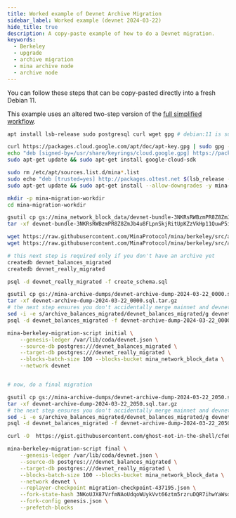 ```yaml
---
title: Worked example of Devnet Archive Migration
sidebar_label: Worked example (devnet 2024-03-22)
hide_title: true
description: A copy-paste example of how to do a Devnet migration.
keywords:
  - Berkeley
  - upgrade
  - archive migration
  - mina archive node
  - archive node
---
```


You can follow these steps that can be copy-pasted directly into a fresh Debian 11. 

This example uses an altered two-step version of the [full simplified workflow](/berkeley-upgrade/migrating-archive-database-to-berkeley#simplified-approach). 

```sh
apt install lsb-release sudo postgresql curl wget gpg # debian:11 is surprisingly light

curl https://packages.cloud.google.com/apt/doc/apt-key.gpg | sudo gpg --dearmor -o /usr/share/keyrings/cloud.google.gpg
echo "deb [signed-by=/usr/share/keyrings/cloud.google.gpg] https://packages.cloud.google.com/apt cloud-sdk main" | sudo tee -a /etc/apt/sources.list.d/google-cloud-sdk.list
sudo apt-get update && sudo apt-get install google-cloud-sdk

sudo rm /etc/apt/sources.list.d/mina*.list
sudo echo "deb [trusted=yes] http://packages.o1test.net $(lsb_release -cs) unstable" | sudo tee /etc/apt/sources.list.d/mina.list
sudo apt-get update && sudo apt-get install --allow-downgrades -y mina-archive-migration=3.0.0-rc1-4277e73

mkdir -p mina-migration-workdir
cd mina-migration-workdir

gsutil cp gs://mina_network_block_data/devnet-bundle-3NKRsRWBzmPR8Z8ZmJb4u8FLpnSkjRitUpKZzVkHp11QuwP5i839.tar.gz .
tar -xf devnet-bundle-3NKRsRWBzmPR8Z8ZmJb4u8FLpnSkjRitUpKZzVkHp11QuwP5i839.tar.gz

wget https://raw.githubusercontent.com/MinaProtocol/mina/berkeley/src/app/archive/create_schema.sql
wget https://raw.githubusercontent.com/MinaProtocol/mina/berkeley/src/app/archive/zkapp_tables.sql

# this next step is required only if you don't have an archive yet
createdb devnet_balances_migrated
createdb devnet_really_migrated

psql -d devnet_really_migrated -f create_schema.sql

gsutil cp gs://mina-archive-dumps/devnet-archive-dump-2024-03-22_0000.sql.tar.gz .
tar -xf devnet-archive-dump-2024-03-22_0000.sql.tar.gz
# the next step ensures you don't accidentally merge mainnet and devnet data
sed -i -e s/archive_balances_migrated/devnet_balances_migrated/g devnet-archive-dump-2024-03-22_0000.sql
psql -d devnet_balances_migrated -f devnet-archive-dump-2024-03-22_0000.sql

mina-berkeley-migration-script initial \
    --genesis-ledger /var/lib/coda/devnet.json \
    --source-db postgres:///devnet_balances_migrated \
    --target-db postgres:///devnet_really_migrated \
    --blocks-batch-size 100 --blocks-bucket mina_network_block_data \
    --network devnet


# now, do a final migration

gsutil cp gs://mina-archive-dumps/devnet-archive-dump-2024-03-22_2050.sql.tar.gz .
tar -xf devnet-archive-dump-2024-03-22_2050.sql.tar.gz
# the next step ensures you don't accidentally merge mainnet and devnet data
sed -i -e s/archive_balances_migrated/devnet_balances_migrated/g devnet-archive-dump-2024-03-22_2050.sql
psql -d devnet_balances_migrated -f devnet-archive-dump-2024-03-22_2050.sql

curl -O  https://gist.githubusercontent.com/ghost-not-in-the-shell/cfe629a15702e7bae7b0c1415fe0d85e/raw/8d8bff2814c1d0c15deb70b388dea8a28a485184/genesis.json

mina-berkeley-migration-script final \
    --genesis-ledger /var/lib/coda/devnet.json \
    --source-db postgres:///devnet_balances_migrated \
    --target-db postgres:///devnet_really_migrated \
    --blocks-batch-size 100 --blocks-bucket mina_network_block_data \
    --network devnet \
    --replayer-checkpoint migration-checkpoint-437195.json \
    --fork-state-hash 3NKoUJX87VrfmNAoUdqoWUykVvt66ztm5rzruDQR7ihwYaWsdJKq \
    --fork-config genesis.json \
    --prefetch-blocks
```
